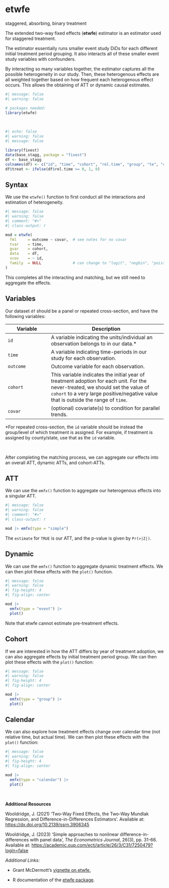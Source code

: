 # etwfe {.unnumbered}

::: small
staggered, absorbing, binary treatment
:::

The extended two-way fixed effects (**etwfe**) estimator is an estimator used for staggered treatment.

The estimator essentially runs smaller event study DiDs for each different initial treatment period grouping. It also interacts all of these smaller event study variables with confounders.

By interacting so many variables together, the estimator captures all the possible heterogeneity in our study. Then, these heterogenous effects are all weighted together based on how frequent each heterogenous effect occurs. This allows the obtaining of ATT or dynamic causal estimates.

```r
#| message: false
#| warning: false

# packages needed: 
library(etwfe)
```

<br />

```r
#| echo: false
#| warning: false
#| message: false

library(fixest)
data(base_stagg, package = "fixest")
df <- base_stagg
colnames(df) <- c("id", "time", "cohort", "rel.time", "group", "te", "covar", "outcome")
df$treat <- ifelse(df$rel.time >= 0, 1, 0)
```

::: panel-tabset
## Syntax

We use the `etwfe()` function to first conduct all the interactions and estimation of heterogeneity.

```r
#| message: false
#| warning: false
#| comment: "#>"
#| class-output: r

mod = etwfe(
  fml     = outcome ~ covar,  # see notes for no covar
  tvar    = time,
  gvar    = cohort,
  data    = df,
  vcov    = ~ id,
  family  = NULL              # can change to "logit", "negbin", "poisson"
)
```

This completes all the interacting and matching, but we still need to aggregate the effects.

## Variables

Our dataset `df` should be a panel or repeated cross-section, and have the following variables:

| Variable  | Description                                                                                                                                                                                                           |
|--------------------|----------------------------------------------------|
| `id`      | A variable indicating the units/individual an observation belongs to in our data.\*                                                                                                                                   |
| `time`    | A variable indicating time-periods in our study for each observation.                                                                                                                                                 |
| `outcome` | Outcome variable for each observation.                                                                                                                                                                                |
| `cohort`  | This variable indicates the initial year of treatment adoption for each unit. For the never-treated, we should set the value of `cohort` to a very large positive/negative value that is outside the range of `time`. |
| `covar`   | (optional) covariate(s) to condition for parallel trends.                                                                                                                                                             |

::: small
\*For repeated cross-section, the `id` variable should be instead the group/level of which treatment is assigned. For example, if treatment is assigned by county/state, use that as the `id` variable.
:::
:::

<br />

After completing the matching process, we can aggregate our effects into an overall ATT, dynamic ATTs, and cohort-ATTs.

::: panel-tabset
## ATT

We can use the `emfx()` function to aggregate our heterogenous effects into a singular ATT.

```r
#| message: false
#| warning: false
#| comment: "#>"
#| class-output: r

mod |> emfx(type = "simple")
```

The `estimate` for `TRUE` is our ATT, and the p-value is given by `Pr(>|Z|)`.

## Dynamic

We can use the `emfx()` function to aggregate dynamic treatment effects. We can then plot these effects with the `plot()` function.

```r
#| message: false
#| warning: false
#| fig-height: 4
#| fig-align: center

mod |>
  emfx(type = "event") |>
  plot()
```

Note that etwfe cannot estimate pre-treatment effects.

## Cohort

If we are interested in how the ATT differs by year of treatment adoption, we can also aggregate effects by initial treatment period group. We can then plot these effects with the `plot()` function:

```r
#| message: false
#| warning: false
#| fig-height: 4
#| fig-align: center

mod |>
  emfx(type = "group") |>
  plot()
```

## Calendar

We can also explore how treatment effects change over calendar time (not relative time, but actual time). We can then plot these effects with the `plot()` function:

```r
#| message: false
#| warning: false
#| fig-height: 4
#| fig-align: center

mod |>
  emfx(type = "calendar") |>
  plot()
```
:::

<br />

**Additional Resources**

Wooldridge, J. (2021) 'Two-Way Fixed Effects, the Two-Way Mundlak Regression, and Difference-in-Differences Estimators'. Available at: <https://dx.doi.org/10.2139/ssrn.3906345>

Wooldridge, J. (2023) 'Simple approaches to nonlinear difference-in-differences with panel data', *The Econometrics Journal*, 26(3), pp. 31-66. Available at: <https://academic.oup.com/ectj/article/26/3/C31/7250479?login=false>

*Additional Links:*

-   Grant McDermott's [vignette on etwfe.](https://grantmcdermott.com/etwfe/articles/etwfe.html)

-   R documentation of the [etwfe package](https://grantmcdermott.com/etwfe/reference/index.html).
